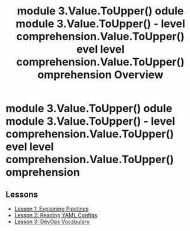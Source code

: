 ﻿---
title: " module 3.Value.ToUpper() odule  module 3.Value.ToUpper()  -  level comprehension.Value.ToUpper() evel  level comprehension.Value.ToUpper() omprehension Overview"
---

#  module 3.Value.ToUpper() odule  module 3.Value.ToUpper()  -  level comprehension.Value.ToUpper() evel  level comprehension.Value.ToUpper() omprehension

## Lessons
* [Lesson 1: Explaining Pipelines](lesson-1.mdx)
* [Lesson 2: Reading YAML Configs](lesson-2.mdx)
* [Lesson 3: DevOps Vocabulary](lesson-3.mdx)
